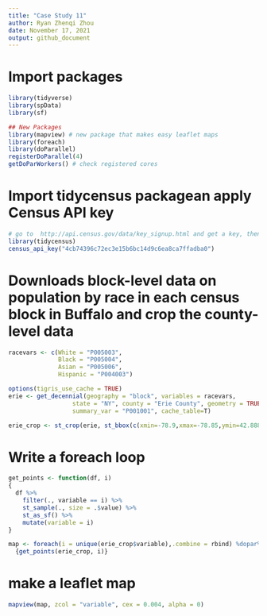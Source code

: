 ```yaml
---
title: "Case Study 11"
author: Ryan Zhenqi Zhou
date: November 17, 2021
output: github_document
---
```


# Import packages
```r
library(tidyverse)
library(spData)
library(sf)

## New Packages
library(mapview) # new package that makes easy leaflet maps
library(foreach)
library(doParallel)
registerDoParallel(4)
getDoParWorkers() # check registered cores
```
# Import tidycensus packagean apply Census API key
```r
# go to  http://api.census.gov/data/key_signup.html and get a key, then run the line below with your key.  Don't push your key to github!
library(tidycensus)
census_api_key("4cb74396c72ec3e15b6bc14d9c6ea8ca7ffadba0")
```

# Downloads block-level data on population by race in each census block in Buffalo and crop the county-level data
```r
racevars <- c(White = "P005003", 
              Black = "P005004", 
              Asian = "P005006", 
              Hispanic = "P004003")

options(tigris_use_cache = TRUE)
erie <- get_decennial(geography = "block", variables = racevars, 
                  state = "NY", county = "Erie County", geometry = TRUE,
                  summary_var = "P001001", cache_table=T) 

erie_crop <- st_crop(erie, st_bbox(c(xmin=-78.9,xmax=-78.85,ymin=42.888,ymax=42.92)))
```

# Write a foreach loop
```r
get_points <- function(df, i)
{
  df %>%
    filter(., variable == i) %>%
    st_sample(., size = .$value) %>%
    st_as_sf() %>%
    mutate(variable = i)
}

map <- foreach(i = unique(erie_crop$variable),.combine = rbind) %dopar%
  {get_points(erie_crop, i)}
```

# make a leaflet map
```r
mapview(map, zcol = "variable", cex = 0.004, alpha = 0)
```







